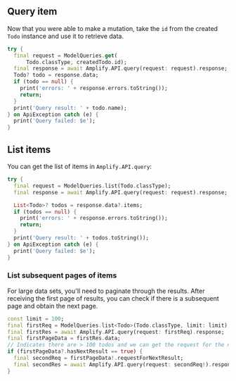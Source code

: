 ## Query item

Now that you were able to make a mutation, take the `id` from the created `Todo` instance and use it to retrieve data.

```dart
try {
  final request = ModelQueries.get(
      Todo.classType, createdTodo.id);
  final response = await Amplify.API.query(request: request).response;
  Todo? todo = response.data;
  if (todo == null) {
    print('errors: ' + response.errors.toString());
    return;
  }
  print('Query result: ' + todo.name);
} on ApiException catch (e) {
  print('Query failed: $e');
}
```

## List items

You can get the list of items in `Amplify.API.query`:

```dart
try {
  final request = ModelQueries.list(Todo.classType);
  final response = await Amplify.API.query(request: request).response;

  List<Todo>? todos = response.data?.items;
  if (todos == null) {
    print('errors: ' + response.errors.toString());
    return;
  }
  print('Query result: ' + todos.toString());
} on ApiException catch (e) {
  print('Query failed: $e');
}
```

### List subsequent pages of items

For large data sets, you'll need to paginate through the results. After receiving the first page of results, you can check if there is a subsequent page and obtain the next page.

```dart
const limit = 100;
final firstReq = ModelQueries.list<Todo>(Todo.classType, limit: limit);
final firstRes = await Amplify.API.query(request: firstReq).response;
final firstPageData = firstRes.data;
// Indicates there are > 100 todos and we can get the request for the next set.
if (firstPageData?.hasNextResult == true) {
  final secondReq = firstPageData!.requestForNextResult;
  final secondRes = await Amplify.API.query(request: secondReq!).response;
}
```
